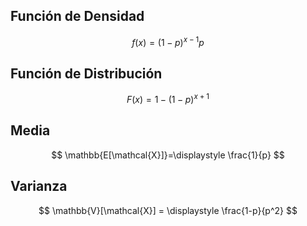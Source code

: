 ## Función de Densidad

$$
f(x)=(1-p)^{x-1} p
$$


## Función de Distribución

$$
F(x) = 1- (1-p)^{x+1}
$$

## Media

$$
\mathbb{E[\mathcal{X}]}=\displaystyle \frac{1}{p}
$$

## Varianza

$$
\mathbb{V}[\mathcal{X}] = \displaystyle \frac{1-p}{p^2}
$$